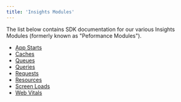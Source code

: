 ```yaml
---
title: 'Insights Modules'
---
```


The list below contains SDK documentation for our various Insights Modules (formerly known as "Peformance Modules").

- [App Starts](/sdk/performance/modules/app-starts/)
- [Caches](/sdk/performance/modules/caches/)
- [Queues](/sdk/performance/modules/queues/)
- [Queries](/sdk/performance/modules/queries/)
- [Requests](/sdk/performance/modules/requests/)
- [Resources](/sdk/performance/modules/resources/)
- [Screen Loads](/sdk/performance/modules/screen-loads/)
- [Web Vitals](/sdk/performance/modules/web-vitals/)
